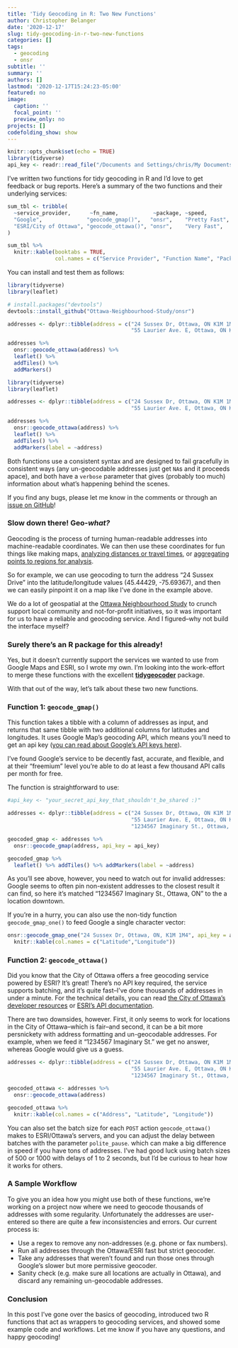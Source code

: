 ```yaml
---
title: 'Tidy Geocoding in R: Two New Functions'
author: Christopher Belanger
date: '2020-12-17'
slug: tidy-geocoding-in-r-two-new-functions
categories: []
tags:
  - geocoding
  - onsr
subtitle: ''
summary: ''
authors: []
lastmod: '2020-12-17T15:24:23-05:00'
featured: no
image:
  caption: ''
  focal_point: ''
  preview_only: no
projects: []
codefolding_show: show
---
```


 
```r
knitr::opts_chunk$set(echo = TRUE)
library(tidyverse)
api_key <- readr::read_file("/Documents and Settings/chris/My Documents/Jobs/2020/Ottawa Neighbourhood Study/999. Often-used datafiles/chris_google_api/chris_google_api_key.csv")
```

I've written two functions for tidy geocoding in R and I'd love to get feedback or bug reports. Here's a summary of the two functions and their underlying services:

```r

sum_tbl <- tribble(
  ~service_provider,      ~fn_name,           ~package, ~speed,        ~cost,          ~api_key_reqd, ~geographic_scope,
  "Google",              "geocode_gmap()",   "onsr",    "Pretty Fast",  "'Freemium'"   ,"Yes",         "Worldwide",
  "ESRI/City of Ottawa", "geocode_ottawa()", "onsr",    "Very Fast",    "Free",        "No",         "Ottawa, ON"
)

sum_tbl %>%
  knitr::kable(booktabs = TRUE,
               col.names = c("Service Provider", "Function Name", "Package", "Speed", "Cost", "API Key Req'd?", "Geographic Scope"))

```

You can install and test them as follows:

```r
library(tidyverse)
library(leaflet)

# install.packages("devtools")
devtools::install_github("Ottawa-Neighbourhood-Study/onsr")

addresses <- dplyr::tibble(address = c("24 Sussex Dr, Ottawa, ON K1M 1M4", 
                                       "55 Laurier Ave. E, Ottawa, ON K1N 6N6"))

addresses %>%
  onsr::geocode_ottawa(address) %>%
  leaflet() %>%
  addTiles() %>%
  addMarkers()
```

```r
library(tidyverse)
library(leaflet)

addresses <- dplyr::tibble(address = c("24 Sussex Dr, Ottawa, ON K1M 1M4", 
                                       "55 Laurier Ave. E, Ottawa, ON K1N 6N6"))

addresses %>%
  onsr::geocode_ottawa(address) %>%
  leaflet() %>%
  addTiles() %>%
  addMarkers(label = ~address)
```

Both functions use a consistent syntax and are designed to fail gracefully in consistent ways (any un-geocodable addresses just get `NA`s and it proceeds apace), and both have a `verbose` parameter that gives (probably too much) information about what's happening behind the scenes.

If you find any bugs, please let me know in the comments or through an [issue on GitHub](https://github.com/Ottawa-Neighbourhood-Study/onsr)!

### Slow down there! Geo-*what?*

Geocoding is the process of turning human-readable addresses into machine-readable coordinates. We can then use these coordinates for fun things like making maps, [analyzing distances or travel times](/post/octranspo-route-mapping-in-r-part-1/), or [aggregating points to regions for analysis](/post/two-ways-to-count-points-in-polygons-with-r/).

So for example, we can use geocoding to turn the address "24 Sussex Drive" into the latitude/longitude values (45.44429,	-75.69367), and then we can easily pinpoint it on a map like I've done in the example above.

We do a lot of geospatial at the [Ottawa Neighbourhood Study](https://www.neighbourhoodstudy.ca/) to crunch support local community and not-for-profit initiatives, so it was important for us to have a reliable and geocoding service. And I figured--why not build the interface myself?

### Surely there's an R package for this already!

Yes, but it doesn't currently support the services we wanted to use from Google Maps and ESRI, so I wrote my own. I'm looking into the work-effort to merge these functions with the excellent **[tidygeocoder](https://github.com/jessecambon/tidygeocoder)** package.

With that out of the way, let's talk about these two new functions.

### Function 1: `geocode_gmap()`

This function takes a tibble with a column of addresses as input, and returns that same tibble with two additional columns for latitudes and longitudes. It uses Google Map's geocoding API, which means you'll need to get an api key ([you can read about Google's API keys here](https://cloud.google.com/free/)).

I've found Google's service to be decently fast, accurate, and flexible, and at their "freemium" level you're able to do at least a few thousand API calls per month for free. 

The function is straightforward to use:

```r
#api_key <- "your_secret_api_key_that_shouldn't_be_shared :)"

addresses <- dplyr::tibble(address = c("24 Sussex Dr, Ottawa, ON K1M 1M4", 
                                       "55 Laurier Ave. E, Ottawa, ON K1N 6N6",
                                       "1234567 Imaginary St., Ottawa, ON"))

geocoded_gmap <- addresses %>%
  onsr::geocode_gmap(address, api_key = api_key) 

geocoded_gmap %>%
  leaflet() %>% addTiles() %>% addMarkers(label = ~address)
```

As you'll see above, however, you need to watch out for invalid addresses: Google seems to often pin non-existent addresses to the closest result it can find, so here it's matched "1234567 Imaginary St., Ottawa, ON" to the a location downtown.

If you're in a hurry, you can also use the non-tidy function `geocode_gmap_one()` to feed Google a single character vector:

```r
onsr::geocode_gmap_one("24 Sussex Dr, Ottawa, ON, K1M 1M4", api_key = api_key) %>%
  knitr::kable(col.names = c("Latitude","Longitude"))
```

### Function 2: `geocode_ottawa()`

Did you know that the City of Ottawa offers a free geocoding service powered by ESRI? It's great! There's no API key required, the service supports batching, and it's quite fast--I've done thousands of addresses in under a minute. For the technical details, you can read [the City of Ottawa's developer resources](https://open.ottawa.ca/pages/developer-resources) or [ESRI's API documentation](https://developers.arcgis.com/rest/services-reference/geocode-addresses.htm).

There are two downsides, however. First, it only seems to work for locations in the City of Ottawa--which is fair--and second, it can be a bit more persnickety with address formatting and un-geocodable addresses. For example, when we feed it "1234567 Imaginary St." we get no answer, whereas Google would give us a guess. 

```r

addresses <- dplyr::tibble(address = c("24 Sussex Dr, Ottawa, ON K1M 1M4", 
                                       "55 Laurier Ave. E, Ottawa, ON K1N 6N6",
                                       "1234567 Imaginary St., Ottawa, ON"))

geocoded_ottawa <- addresses %>%
  onsr::geocode_ottawa(address) 

geocoded_ottawa %>%
  knitr::kable(col.names = c("Address", "Latitude", "Longitude"))
```

You can also set the batch size for each `POST` action `geocode_ottawa()` makes to ESRI/Ottawa's servers, and you can adjust the delay between batches with the parameter `polite_pause`. which can make a big difference in speed if you have tons of addresses. I've had good luck using batch sizes of 500 or 1000 with delays of 1 to 2 seconds, but I'd be curious to hear how it works for others.

### A Sample Workflow

To give you an idea how you might use both of these functions, we're working on a project now where we need to geocode thousands of addresses with some regularity. Unfortunately the addresses are user-entered so there are quite a few inconsistencies and errors. Our current process is:

* Use a regex to remove any non-addresses (e.g. phone or fax numbers).
* Run all addresses through the Ottawa/ESRI fast but strict geocoder.
* Take any addresses that weren't found and run those ones through Google's slower but more permissive geocoder.
* Sanity check (e.g. make sure all locations are actually in Ottawa), and discard any remaining un-geocodable addresses.

### Conclusion

In this post I've gone over the basics of geocoding, introduced two R functions that act as wrappers to geocoding services, and showed some example code and workflows. Let me know if you have any questions, and happy geocoding!
